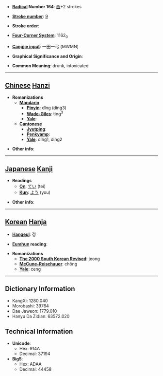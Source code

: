 * '''[[Wiktionary:Chinese radical index| Radical]] Number 164''': [[Wiktionary:Chinese radical index 酉|酉]]+2 strokes

* '''[[Wiktionary:Chinese total strokes index|Stroke number]]''': [[Wiktionary:Chinese total strokes index 9|9]]

* '''Stroke order''': 

* '''[[Wiktionary:Chinese four corner index|Four-Corner System]]''': 1162<sub>0</sub>

* '''[[Wiktionary:Chinese Cangjie index|Cangjie input]]''': 一田一弓 (MWMN)

* '''Graphical Significance and Origin''': 

* '''Common Meaning''': drunk, intoxicated

----

== [[Chinese]] [[Hanzi]] ==

* '''Romanizations'''
** '''[[Mandarin]]'''
*** '''[[Pinyin]]''': dǐng (ding3)
*** '''[[Wade-Giles]]''': ting<sup>3</sup>
*** '''[[Yale]]''': 
** '''[[Cantonese]]'''
*** '''[[Jyutping]]''':
*** '''[[Penkyamp]]''': 
*** '''[[Yale]]''': ding1, ding2

* '''Other info''': 

----

== [[Japanese]] [[Kanji]] ==

* '''Readings'''
** '''[[On]]''': [[てい]] (tei)
** '''[[Kun]]''': [[よう]] (you)

* '''Other info''':  

----

== [[Korean]] [[Hanja]] ==

* '''[[Hangeul]]''': 정

* '''[[Eumhun]] reading''': 

* '''Romanizations'''
** '''[[The 2000 South Korean Revised Romanization|The 2000 South Korean Revised]]''': jeong
** '''[[McCune-Reischauer]]''': chŏng
** '''[[Yale]]''': ceng

----

== Dictionary Information ==

* KangXi: 1280.040
* Morobashi: 39764
* Dae Jaweon: 1779.010
* Hanyu Da Zidian: 63572.020

== Technical Information ==

* '''Unicode''':
** Hex: 914A
** Decimal: 37194
* '''Big5''':
** Hex: ADAA
** Decimal: 44458